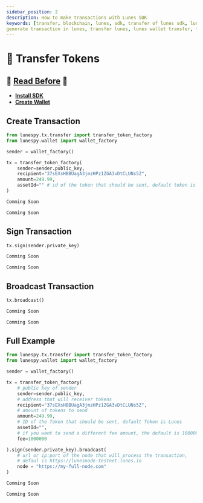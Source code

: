 ```yaml
---
sidebar_position: 2
description: How to make transactions with Lunes SDK
keywords: [transfer, blockchain, lunes, sdk, transfer of lunes sdk, lunes sdk, generate wallet,
generate transaction in lunes, transfer lunes, lunes wallet transfer, transfer token]
---
```



# 📩 Transfer Tokens


## 🚨 [Read Before](/docs/sdk/transactions/tx) 🚨
- **[Install SDK](/docs/sdk/install_sdk)**
- **[Create Wallet](/docs/sdk/wallet/create)**

## Create Transaction

<Tabs>
  <TabItem value="Python3" label="Python3" default>

```python
from lunespy.tx.transfer import transfer_token_factory
from lunespy.wallet import wallet_factory

sender = wallet_factory()

tx = transfer_token_factory(
    sender=sender.public_key,
    recipient="37sEXsHBBUagA3jmzHPz1ZGA3vDtCLUNs5Z",
    amount=249.99,
    assetId="" # id of the token that should be sent, default token is Lunes
)
```

  </TabItem>

  <TabItem value="Node.js" label="Node.js">

  ```javascript
  Comming Soon
  ```
  </TabItem>

  <TabItem value="Web" label="Web">

  ```javascript
  Comming Soon
  ```
  </TabItem>
</Tabs>

## Sign Transaction

<Tabs>
  <TabItem value="Python3" label="Python3" default>

```python
tx.sign(sender.private_key)
```

  </TabItem>

  <TabItem value="Node.js" label="Node.js">

  ```javascript
  Comming Soon
  ```
  </TabItem>

  <TabItem value="Web" label="Web">

  ```javascript
  Comming Soon
  ```
  </TabItem>
</Tabs>

## Broadcast Transaction

<Tabs>
  <TabItem value="Python3" label="Python3" default>

```python
tx.broadcast()
```

  </TabItem>

  <TabItem value="Node.js" label="Node.js">

  ```javascript
  Comming Soon
  ```
  </TabItem>

  <TabItem value="Web" label="Web">

  ```javascript
  Comming Soon
  ```
  </TabItem>
</Tabs>

## Full Example

<Tabs>
  <TabItem value="Python3" label="Python3" default>

```python
from lunespy.tx.transfer import transfer_token_factory
from lunespy.wallet import wallet_factory

sender = wallet_factory()

tx = transfer_token_factory(
    # public key of sender
    sender=sender.public_key,
    # address that will receiver tokens
    recipient="37sEXsHBBUagA3jmzHPz1ZGA3vDtCLUNs5Z",
    # amount of tokens to send
    amount=249.99,
    # ID of the Token that should be sent, default Token is Lunes
    assetId="",
    # if you want to send a different fee amount, the default is 1000000
    fee=1000000

).sign(sender.private_key).broadcast(
    # url or ip:port of the node that will process the transaction,
    # defaul is https://lunesnode-testnet.lunes.io
    node = "https://my-full-node.com"
)
```

  </TabItem>

  <TabItem value="Node.js" label="Node.js">

  ```javascript
  Comming Soon
  ```
  </TabItem>

  <TabItem value="Web" label="Web">

  ```javascript
  Comming Soon
  ```
  </TabItem>
</Tabs>

